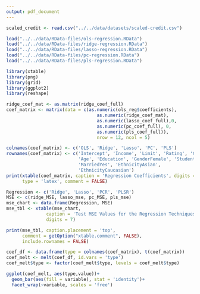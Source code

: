 ---
output: pdf_document
---
```{r, echo = FALSE, include = FALSE}
scaled_credit <- read.csv("../../data/datasets/scaled-credit.csv")

load("../../data/RData-files/ols-regression.RData")
load("../../data/RData-files/ridge-regression.RData")
load("../../data/RData-files/lasso-regression.RData")
load("../../data/RData-files/pc-regression.RData")
load("../../data/RData-files/pls-regression.RData")

library(xtable)
library(png)
library(grid)
library(ggplot2)
library(reshape)
```


```{r, results = "asis", echo = FALSE, message = FALSE}
ridge_coef_mat <- as.matrix(ridge_coef_full)
coef_matrix <- matrix(data = c(as.numeric(ols_reg$coefficients), 
                                  as.numeric(ridge_coef_mat),
                                  as.numeric(lasso_coef_full),0, 
                                  as.numeric(pc_coef_full), 0, 
                                  as.numeric(pls_coef_full)), 
                                  nrow = 12, ncol = 5)

colnames(coef_matrix) <- c('OLS', 'Ridge', 'Lasso', 'PC', 'PLS')
rownames(coef_matrix) <- c('Intercept', 'Income', 'Limit', 'Rating', 'Cards',
                           'Age', 'Education', 'GenderFemale', 'StudentYes',
                           'MarriedYes', 'EthnicityAsian',
                           'EthnicityCaucasian')
print(xtable(coef_matrix, caption = 'Regression Coefficients', digits = 4),
      type = 'latex', comment = FALSE)
```

```{r results= 'asis', echo = FALSE}
Regression <- c('Ridge', 'Lasso', 'PCR', 'PLSR')
MSE <- c(ridge_MSE, lasso_mse, pc_MSE, pls_mse)
mse_chart <- data.frame(Regression, MSE)
mse_tbl <- xtable(mse_chart,
               caption = 'Test MSE Values for the Regression Techniques',
               digits = 7)

print(mse_tbl, caption.placement = 'top',
      comment = getOption("xtable.comment", FALSE),
      include.rownames = FALSE)
```


```{r, echo = FALSE}
coef_df <- data.frame(type = colnames(coef_matrix), t(coef_matrix))
coef_melt <- melt(coef_df, id.vars = 'type')
coef_melt$type <- factor(coef_melt$type, levels = coef_melt$type)

ggplot(coef_melt, aes(type,value))+
  geom_bar(aes(fill = variable), stat = 'identity')+
  facet_wrap(~variable, scales = 'free')
```


